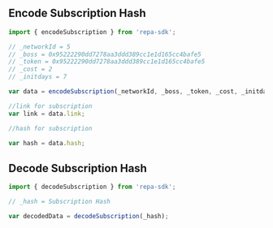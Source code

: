 ## Encode Subscription Hash

```jsx
import { encodeSubscription } from 'repa-sdk';

// _networkId = 5
// _boss = 0x95222290dd7278aa3ddd389cc1e1d165cc4bafe5
// _token = 0x95222290dd7278aa3ddd389cc1e1d165cc4bafe5
// _cost = 2
// _initdays = 7

var data = encodeSubscription(_networkId, _boss, _token, _cost, _initdays);

//link for subscription
var link = data.link;

//hash for subscription

var hash = data.hash;
```

## Decode Subscription Hash

```jsx
import { decodeSubscription } from 'repa-sdk';

// _hash = Subscription Hash

var decodedData = decodeSubscription(_hash);
```



